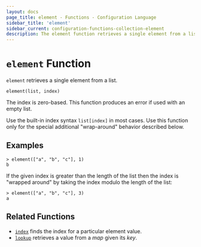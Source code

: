 ```yaml
---
layout: docs
page_title: element - Functions - Configuration Language
sidebar_title: 'element'
sidebar_current: configuration-functions-collection-element
description: The element function retrieves a single element from a list.
---
```


# `element` Function

`element` retrieves a single element from a list.

```hcl
element(list, index)
```

The index is zero-based. This function produces an error if used with an
empty list.

Use the built-in index syntax `list[index]` in most cases. Use this function
only for the special additional "wrap-around" behavior described below.

## Examples

```shell
> element(["a", "b", "c"], 1)
b
```

If the given index is greater than the length of the list then the index is
"wrapped around" by taking the index modulo the length of the list:

```shell
> element(["a", "b", "c"], 3)
a
```

## Related Functions

- [`index`](/docs/from-1.5/functions/collection/index-fn) finds the index for a particular element value.
- [`lookup`](/docs/from-1.5/functions/collection/lookup) retrieves a value from a _map_ given its _key_.
